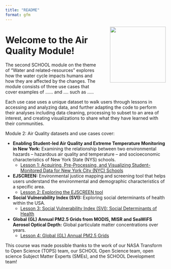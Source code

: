 ```yaml
---
title: "README"
format: gfm
---
```

<img src='https://raw.githubusercontent.com/ciesin-geospatial/TOPSTSCHOOL/main/images/TOPSTSCHOOL-updated-logo02.png' align="right" height="175" style="padding-left: 25px; padding-bottom: 25px;"/>

# Welcome to the Air Quality Module!

The second SCHOOL module on the theme of "Water and related-resources" explores how the water cycle impacts humans and how they are affected by the changes. The module consists of three use cases that cover examples of ...... and .... such as .....

Each use case uses a unique dataset to walk users through lessons in accessing and analyzing data, and further adapting the code to perform their analyses including data cleaning, processing to subset to an area of interest, and creating visualizations to share what they have learned with their communities.
      
Module 2: Air Quality datasets and use cases cover:

-   **Enabling Student-led Air Quality and Extreme Temperature Monitoring in New York:** Examining the relationship between two environmental hazards -- hazardous air quality and temperature -- and socioeconomic characteristics of New York State (NYS) schools.
    -   [Lesson 1: Acquiring, Pre-Processing, and Visualizing Student-Monitored Data for New York City (NYC) Schools]()
-   **EJSCREEN:** Environmental justice mapping and screening tool that helps users understand the environmental and demographic characteristics of a specific area.
    -   [Lesson 2: Exploring the EJSCREEN tool]()
-   **Social Vulnerability Index (SVI):** Exploring social determinants of health within the USA.
    -   [Lesson 3: Social Vulnerability Index (SVI): Social Determinants of Health]()
-   **Global (GL) Annual PM2.5 Grids from MODIS, MISR and SeaWiFS Aerosol Optical Depth:** Global particulate matter concentrations over years.
    -   [Lesson 4: Global (GL) Annual PM2.5 Grids]()

This course was made possible thanks to the work of our NASA Transform to Open Science (TOPS) team, our SCHOOL Open Science team, open science Subject Matter Experts (SMEs), and the SCHOOL Development team!



